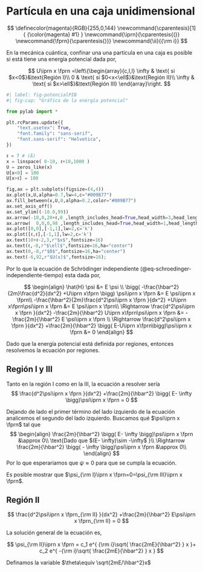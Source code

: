 # Partícula en una caja unidimensional


$$
\definecolor{magenta}{RGB}{255,0,144}
\newcommand{\cparentesis}[1]{ {\color{magenta} #1} }
\newcommand{\iprn}{\cparentesis{(}}
\newcommand{\fprn}{\cparentesis{)}}
\newcommand{\ii}{{\rm i}}
$$

En la mecánica cuántica, confinar una una partícula en una caja es posible si está tiene una energía potencial dada por,

$$
U\iprn x \fprn =\left\{\begin{array}{c,l,l}
\infty & \text{ si $x<0$}&\text{Región I}\\
0 & \text{ si $0<x<\ell$}&\text{Región II}\\
\infty & \text{ si $x>\ell$}&\text{Región III}
\end{array}\right.
$$

```python
#| label: fig-potencialPIB
#| fig-cap: "Gráfica de la energía potencial" 

from pylab import *

plt.rcParams.update({
    "text.usetex": True,
    "font.family": "sans-serif",
    "font.sans-serif": "Helvetica",
})

ℓ = 7 # (Å)
x = linspace( 0-10, ℓ+10,1000 )
U = zeros_like(x)
U[x<0] = 100
U[x>ℓ] = 100

fig,ax = plt.subplots(figsize=(4,4))
ax.plot(x,U,alpha=0.7,lw=4,c="#009B77")
ax.fill_between(x,U,0,alpha=0.2,color="#009B77")
ax.set_axis_off()
ax.set_ylim((-10.0,99))
ax.arrow(-10,0,20+ℓ,0 ,length_includes_head=True,head_width=3,head_length=1,color='k' )
ax.arrow(  0,0,0,98 ,length_includes_head=True,head_width=1,head_length=3,color='k' )
ax.plot([0,0],[-1,1],lw=2,c='k')
ax.plot([ℓ,ℓ],[-1,1],lw=2,c='k')
ax.text(10+ℓ-2,3,r"$x$",fontsize=16)
ax.text(ℓ,-8,r"$\ell$",fontsize=16,ha="center")
ax.text(0,-8,r"$0$",fontsize=16,ha="center")
ax.text(-6,92,r"$U(x)$",fontsize=16);

```


Por lo que la ecuación de Schrödinger independiente (@eq-schroedinger-independiente-tiempo) esta dada por,


$$
\begin{align}
\hat{H} \psi &= E \psi \\
\bigg( -\frac{\hbar^2}{2m}\frac{d^2}{dx^2} +U\iprn x\fprn \bigg) \psi\iprn x \fprn &= E \psi\iprn x \fprn\\
-\frac{\hbar^2}{2m}\frac{d^2\psi\iprn x \fprn }{dx^2} +U\iprn x\fprn\psi\iprn x \fprn &= E \psi\iprn x \fprn\\
\Rightarrow \frac{d^2\psi\iprn x \fprn }{dx^2} -\frac{2m}{\hbar^2} U\iprn x\fprn\psi\iprn x \fprn &= -\frac{2m}{\hbar^2} E \psi\iprn x \fprn \\
\Rightarrow \frac{d^2\psi\iprn x \fprn }{dx^2} +\frac{2m}{\hbar^2} \bigg( E-U\iprn x\fprn\bigg)\psi\iprn x \fprn &= 0
\end{align}
$$


Dado que la energía potencial está definida por regiones, entonces resolvemos la ecuación por regiones.

## Región I y III
Tanto en la región I como en la III, la ecuación a resolver sería 
$$
\frac{d^2\psi\iprn x \fprn }{dx^2} +\frac{2m}{\hbar^2} \bigg( E- \infty \bigg)\psi\iprn x \fprn = 0
$$

Dejando de lado el primer término del lado izquierdo de la ecuación analicemos el segundo del lado izquierdo. Buscamos qué $\psi\iprn x \fprn$ tal que 
$$
\begin{align}
\frac{2m}{\hbar^2} \bigg( E- \infty \bigg)\psi\iprn x \fprn &\approx 0\\
\text{Dado que $(E- \infty)\sim -\infty$ }\\
\Rightarrow \frac{2m}{\hbar^2} \bigg( - \infty \bigg)\psi\iprn x \fprn &\approx 0\\
\end{align}
$$
Por lo que esperariamos que $\psi\approx 0$ para que se cumpla la ecuación. 

Es posible mostrar que $\psi_{\rm I}\iprn x \fprn=0=\psi_{\rm III}\iprn x \fprn$.

## Región II

$$
\frac{d^2\psi\iprn x \fprn_{\rm II} }{dx^2} +\frac{2m}{\hbar^2} E\psi\iprn x \fprn_{\rm II} = 0
$$

La solución general de la ecuación es,

$$
\psi_{\rm II}\iprn x \fprn = c_1 e^{ {\rm i}\sqrt{ \frac{2mE}{\hbar^2} } x }+ c_2 e^{ -{\rm i}\sqrt{ \frac{2mE}{\hbar^2} } x }
$$

Definamos la variable $\theta\equiv \sqrt{2mE/\hbar^2}x$



